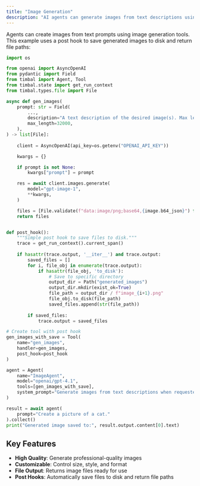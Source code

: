```yaml
---
title: "Image Generation"
description: "AI agents can generate images from text descriptions using OpenAI's image generation tools"
---
```


Agents can create images from text prompts using image generation tools. This example uses a post hook to save generated images to disk and return file paths:

```python
import os

from openai import AsyncOpenAI
from pydantic import Field
from timbal import Agent, Tool
from timbal.state import get_run_context
from timbal.types.file import File

async def gen_images(
    prompt: str = Field(
        ...,
        description="A text description of the desired image(s). Max length: 32000 characters.",
        max_length=32000,
    ),
) -> list[File]:
    
    client = AsyncOpenAI(api_key=os.getenv("OPENAI_API_KEY"))

    kwargs = {}

    if prompt is not None:
        kwargs["prompt"] = prompt

    res = await client.images.generate(
        model="gpt-image-1",
        **kwargs,
    )

    files = [File.validate(f"data:image/png;base64,{image.b64_json}") for image in res.data]
    return files


def post_hook():
    """Simple post hook to save files to disk."""
    trace = get_run_context().current_span()
    
    if hasattr(trace.output, '__iter__') and trace.output:
        saved_files = []
        for i, file_obj in enumerate(trace.output):
            if hasattr(file_obj, 'to_disk'):
                # Save to specific directory
                output_dir = Path("generated_images")
                output_dir.mkdir(exist_ok=True)
                file_path = output_dir / f"image_{i+1}.png"
                file_obj.to_disk(file_path)
                saved_files.append(str(file_path))
        
        if saved_files:
            trace.output = saved_files

# Create tool with post hook
gen_images_with_save = Tool(
    name="gen_images",
    handler=gen_images,
    post_hook=post_hook
)

agent = Agent(
    name="ImageAgent",
    model="openai/gpt-4.1",
    tools=[gen_images_with_save],
    system_prompt="Generate images from text descriptions when requested."
)

result = await agent(
    prompt="Create a picture of a cat."
).collect()
print("Generated image saved to:", result.output.content[0].text)
```

## Key Features

- **High Quality**: Generate professional-quality images
- **Customizable**: Control size, style, and format
- **File Output**: Returns image files ready for use
- **Post Hooks**: Automatically save files to disk and return file paths
